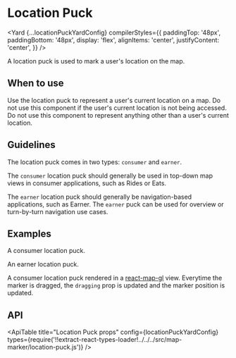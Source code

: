 <!--
Copyright (c) Uber Technologies, Inc.

This source code is licensed under the MIT license found in the
LICENSE file in the root directory of this source tree.
-->





# Location Puck

<Yard
  {...locationPuckYardConfig}
  compilerStyles={{
    paddingTop: '48px',
    paddingBottom: '48px',
    display: 'flex',
    alignItems: 'center',
    justifyContent: 'center',
  }}
/>

A location puck is used to mark a user's location on the map.

## When to use

Use the location puck to represent a user's current location on a map. Do not use this component if the user's current location is not being accessed. Do not use this component to represent anything other than a user's current location.

## Guidelines

The location puck comes in two types: `consumer` and `earner`.

The `consumer` location puck should generally be used in top-down map views in consumer applications, such as Rides or Eats.

The `earner` location puck should generally be navigation-based applications, such as Earner. The `earner` puck can be used for overview or turn-by-turn navigation use cases.

## Examples

<Example title="Consumer location puck" path="location-puck/consumer.js">
  <FloatingMarkerContainer>
    <ConsumerLocationPuck />
  </FloatingMarkerContainer>
</Example>

A consumer location puck.

<Example title="Earner location puck" path="location-puck/earner.js">
  <FloatingMarkerContainer>
    <EarnerLocationPuck />
  </FloatingMarkerContainer>
</Example>

An earner location puck.

<Example title="Usage with react-map-gl" path="location-puck/react-map-gl.js">
  <ReactMapGL />
</Example>

A consumer location puck rendered in a [react-map-gl](https://visgl.github.io/react-map-gl/) view. Everytime the marker is dragged, the `dragging` prop is updated and the marker position is updated.

## API

<ApiTable
  title="Location Puck props"
  config={locationPuckYardConfig}
  types={require('!!extract-react-types-loader!../../../src/map-marker/location-puck.js')}
/>

<Exports component={LocationPuckExports} title="Loction Puck exports" path="baseui/map-marker" />
